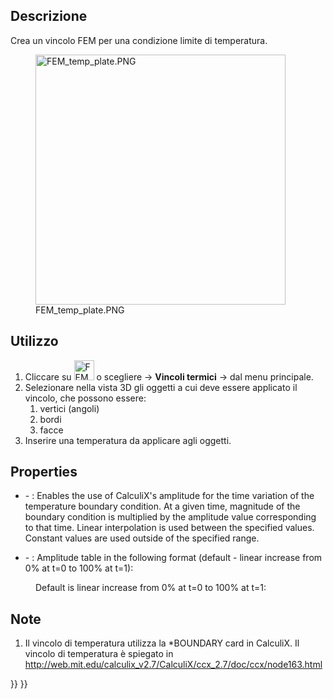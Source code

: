 <languages/>

<div class="mw-translate-fuzzy">
{{Docnav/it|[[FEM_ConstraintHeatflux/it|Vincolo scambio termico]]|[[FEM_ConstraintBodyHeatSource/it|Vincolo fonte di calore del corpo]]|[[FEM_Workbench/it|FEM]]|IconL=FEM_ConstraintHeatflux.png|IconC=Workbench_FEM.svg|IconR=Fem-constraint-heatflux.svg}}
</div>

<div class="mw-translate-fuzzy">
{{GuiCommand/it
|Name=FEM_ConstraintTemperature
|Name/it=Vincolo temperatura
|MenuLocation=Modello → Vincoli termici → Vincolo temperatura
|Workbenches=[[FEM_Workbench/it|FEM]]
|Shortcut=
|SeeAlso=[[FEM_tutorial/it|Tutorial FEM]]
}}
</div>

<span id="Description"></span>
==Descrizione==

<div class="mw-translate-fuzzy">
Crea un vincolo FEM per una condizione limite di temperatura.
</div>

[[Image:FEM_temp_plate.PNG|400px]]
<div lang="en" dir="ltr" class="mw-content-ltr">
{{Caption|2D plate subjected to temperature difference}}
</div>

<span id="Usage"></span>
==Utilizzo==

<div class="mw-translate-fuzzy">
#Cliccare su [[Image:FEM_ConstraintTemperature.png|32px]] o scegliere {{KEY|Modello}} → '''Vincoli termici'''  →  {{KEY|[[Image:FEM_ConstraintTemperature.png|32px]] Vincolo temperatura}} dal menu principale.
#Selezionare nella vista 3D  gli oggetti a cui deve essere applicato il vincolo, che possono essere:
## vertici (angoli)
## bordi
## facce
#Inserire una temperatura da applicare agli oggetti.
</div>

<div lang="en" dir="ltr" class="mw-content-ltr">
==Properties==
</div>

<div lang="en" dir="ltr" class="mw-content-ltr">
* {{PropertyData|Enable Amplitude}} - {{Version|1.1}}: Enables the use of CalculiX's amplitude for the time variation of the temperature boundary condition. At a given time, magnitude of the boundary condition is multiplied by the amplitude value corresponding to that time. Linear interpolation is used between the specified values. Constant values are used outside of the specified range.
* {{PropertyData|Amplitude Values}} - {{Version|1.1}}: Amplitude table in the following format (default - linear increase from 0% at t=0 to 100% at t=1):
</div>

: {{Code|lang=text|code=
time_1, amplitude_value_1
...
}}

<div lang="en" dir="ltr" class="mw-content-ltr">
: Default is linear increase from 0% at t=0 to 100% at t=1:
</div>

: {{Code|lang=text|code=
0, 0
1, 1
}}

<span id="Notes"></span>
==Note==

<div class="mw-translate-fuzzy">
#Il vincolo di temperatura utilizza la *BOUNDARY card in CalculiX. Il vincolo di temperatura è spiegato in http://web.mit.edu/calculix_v2.7/CalculiX/ccx_2.7/doc/ccx/node163.html
</div>


<div class="mw-translate-fuzzy">
{{Docnav/it|[[FEM_ConstraintHeatflux/it|Vincolo scambio termico]]|[[FEM_ConstraintBodyHeatSource/it|Vincolo fonte di calore del corpo]]|[[FEM_Workbench/it|FEM]]|IconL=FEM_ConstraintHeatflux.png|IconC=Workbench_FEM.svg|IconR=Fem-constraint-heatflux.svg}}
</div>

{{FEM Tools navi{{#translation:}}}}
{{Userdocnavi{{#translation:}}}}